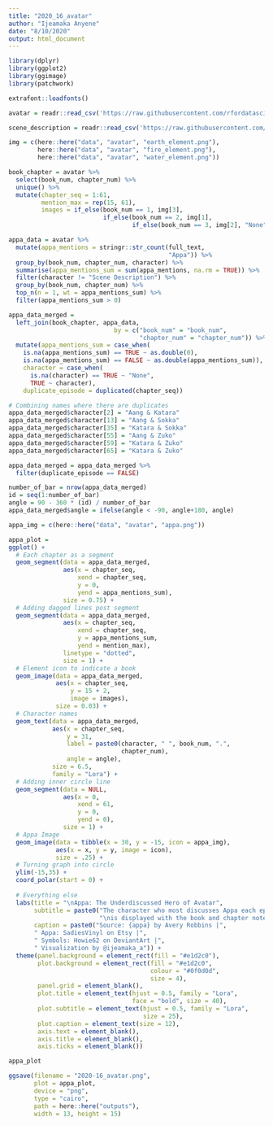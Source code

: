 ```yaml
---
title: "2020_16_avatar"
author: "Ijeamaka Anyene"
date: "8/10/2020"
output: html_document
---
```


```r
library(dplyr)
library(ggplot2)
library(ggimage)
library(patchwork)
```

```r
extrafont::loadfonts()
```

```r
avatar = readr::read_csv('https://raw.githubusercontent.com/rfordatascience/tidytuesday/master/data/2020/2020-08-11/avatar.csv')

scene_description = readr::read_csv('https://raw.githubusercontent.com/rfordatascience/tidytuesday/master/data/2020/2020-08-11/scene_description.csv')

```
```r
img = c(here::here("data", "avatar", "earth_element.png"),
        here::here("data", "avatar", "fire_element.png"),
        here::here("data", "avatar", "water_element.png"))
```

```r
book_chapter = avatar %>%
  select(book_num, chapter_num) %>%
  unique() %>%
  mutate(chapter_seq = 1:61, 
         mention_max = rep(15, 61),
         images = if_else(book_num == 1, img[3],
                          if_else(book_num == 2, img[1],
                                  if_else(book_num == 3, img[2], "None"))))
```

```r
appa_data = avatar %>%
  mutate(appa_mentions = stringr::str_count(full_text,
                                            "Appa")) %>%
  group_by(book_num, chapter_num, character) %>%
  summarise(appa_mentions_sum = sum(appa_mentions, na.rm = TRUE)) %>%
  filter(character != "Scene Description") %>%
  group_by(book_num, chapter_num) %>%
  top_n(n = 1, wt = appa_mentions_sum) %>%
  filter(appa_mentions_sum > 0)
```

```r
appa_data_merged = 
  left_join(book_chapter, appa_data,
                             by = c("book_num" = "book_num",
                                    "chapter_num" = "chapter_num")) %>%
  mutate(appa_mentions_sum = case_when(
    is.na(appa_mentions_sum) == TRUE ~ as.double(0),
    is.na(appa_mentions_sum) == FALSE ~ as.double(appa_mentions_sum)),
    character = case_when(
      is.na(character) == TRUE ~ "None",
      TRUE ~ character),
    duplicate_episode = duplicated(chapter_seq)) 
```

```r
# Combining names where there are duplicates
appa_data_merged$character[2] = "Aang & Katara"
appa_data_merged$character[13] = "Aang & Sokka"
appa_data_merged$character[35] = "Katara & Sokka"
appa_data_merged$character[55] = "Aang & Zuko"
appa_data_merged$character[59] = "Katara & Zuko"
appa_data_merged$character[65] = "Katara & Zuko"
```

```r
appa_data_merged = appa_data_merged %>%
  filter(duplicate_episode == FALSE)
```

```r
number_of_bar = nrow(appa_data_merged)
id = seq(1:number_of_bar)
angle = 90 - 360 * (id) / number_of_bar
appa_data_merged$angle = ifelse(angle < -90, angle+180, angle)
```

```r
appa_img = c(here::here("data", "avatar", "appa.png"))
```


```r
appa_plot = 
ggplot() +
  # Each chapter as a segment
  geom_segment(data = appa_data_merged,
               aes(x = chapter_seq,
                   xend = chapter_seq,
                   y = 0,
                   yend = appa_mentions_sum),
               size = 0.75) +
  # Adding dagged lines post segment
  geom_segment(data = appa_data_merged,
               aes(x = chapter_seq,
                   xend = chapter_seq,
                   y = appa_mentions_sum,
                   yend = mention_max), 
               linetype = "dotted",
               size = 1) +
  # Element icon to indicate a book
  geom_image(data = appa_data_merged,
             aes(x = chapter_seq,
                 y = 15 + 2, 
                 image = images),
             size = 0.03) +
  # Character names
  geom_text(data = appa_data_merged, 
            aes(x = chapter_seq,
                y = 31, 
                label = paste0(character, " ", book_num, ".",
                               chapter_num),
                angle = angle),
            size = 6.5, 
            family = "Lora") +
  # Adding inner circle line
  geom_segment(data = NULL,
               aes(x = 0, 
                   xend = 61,
                   y = 0,
                   yend = 0),
               size = 1) +
  # Appa Image
  geom_image(data = tibble(x = 30, y = -15, icon = appa_img),
             aes(x = x, y = y, image = icon),
             size = .25) +
  # Turning graph into circle
  ylim(-15,35) +
  coord_polar(start = 0) +
  
  # Everything else
  labs(title = "\nAppa: The Underdiscussed Hero of Avatar",
       subtitle = paste0("The character who most discusses Appa each episode", 
                         "\nis displayed with the book and chapter noted."),
       caption = paste0("Source: {appa} by Avery Robbins |", 
       " Appa: SadiesVinyl on Etsy |", 
       " Symbols: Howie62 on DeviantArt |", 
       " Visualization by @ijeamaka_a")) +
  theme(panel.background = element_rect(fill = "#e1d2c0"),
        plot.background = element_rect(fill = "#e1d2c0", 
                                       colour = "#0f0d0d", 
                                       size = 4),
        panel.grid = element_blank(),
        plot.title = element_text(hjust = 0.5, family = "Lora",
                                  face = "bold", size = 40),
        plot.subtitle = element_text(hjust = 0.5, family = "Lora",
                                     size = 25),
        plot.caption = element_text(size = 12),
        axis.text = element_blank(),
        axis.title = element_blank(),
        axis.ticks = element_blank())

appa_plot
```

```r
ggsave(filename = "2020-16_avatar.png", 
       plot = appa_plot, 
       device = "png",
       type = "cairo",
       path = here::here("outputs"), 
       width = 13, height = 15)
```



